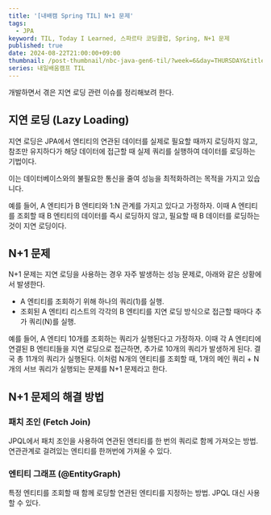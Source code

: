 ```yaml
---
title: '[내배캠 Spring TIL] N+1 문제'
tags:
  - JPA
keyword: TIL, Today I Learned, 스파르타 코딩클럽, Spring, N+1 문제
published: true
date: 2024-08-22T21:00:00+09:00
thumbnail: /post-thumbnail/nbc-java-gen6-til/?week=6&day=THURSDAY&title=N%2B1 문제
series: 내일배움캠프 TIL
---
```


개발하면서 겪은 지연 로딩 관련 이슈를 정리해보려 한다.

## 지연 로딩 (Lazy Loading)

지연 로딩은 JPA에서 엔티티의 연관된 데이터를 실제로 필요할 때까지 로딩하지 않고, 참조만 유지하다가 해당 데이터에 접근할 때 실제 쿼리를 실행하여 데이터를 로딩하는 기법이다.

이는 데이터베이스와의 불필요한 통신을 줄여 성능을 최적화하려는 목적을 가지고 있습니다.

예를 들어, A 엔티티가 B 엔티티와 1:N 관계를 가지고 있다고 가정하자. 이때 A 엔티티를 조회할 때 B 엔티티의 데이터를 즉시 로딩하지 않고, 필요할 때 B 데이터를 로딩하는 것이 지연 로딩이다.

## N+1 문제

N+1 문제는 지연 로딩을 사용하는 경우 자주 발생하는 성능 문제로, 아래와 같은 상황에서 발생한다.

- A 엔티티를 조회하기 위해 하나의 쿼리(1)를 실행.
- 조회된 A 엔티티 리스트의 각각의 B 엔티티를 지연 로딩 방식으로 접근할 때마다 추가 쿼리(N)를 실행.

예를 들어, A 엔티티 10개를 조회하는 쿼리가 실행된다고 가정하자. 이때 각 A 엔티티에 연결된 B 엔티티들을 지연 로딩으로 접근하면, 추가로 10개의 쿼리가 발생하게 된다. 결국 총 11개의 쿼리가 실행된다. 이처럼 N개의 엔티티를 조회할 때, 1개의 메인 쿼리 + N개의 서브 쿼리가 실행되는 문제를 N+1 문제라고 한다.

## N+1 문제의 해결 방법

### 패치 조인 (Fetch Join)

JPQL에서 패치 조인을 사용하여 연관된 엔티티를 한 번의 쿼리로 함께 가져오는 방법. 연관관계로 걸려있는 엔티티를 한꺼번에 가져올 수 있다.

### 엔티티 그래프 (@EntityGraph)

특정 엔티티를 조회할 때 함께 로딩할 연관된 엔티티를 지정하는 방법. JPQL 대신 사용할 수 있다.
